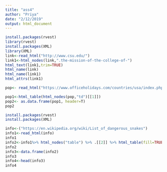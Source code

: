 ```yaml
---
title: "ass4"
author: "Priya"
date: "2/12/2019"
output: html_document
---
```


```r
install.packages(rvest)
library(rvest)
install.packages(XML)
library(XML)
link<-read_html("http://www.csu.edu/")
link1<-html_nodes(link,".the-mission-of-the-college-of-")
html_text(link1,trim=TRUE)
html_name(link)
html_name(link1)
html_attrs(link1)
```



```r
pop<- read_html("https://www.officeholidays.com/countries/usa/index.php")

pop1<-html_table(html_nodes(pop,"td")[[1]])
pop2<- as.data.frame(pop1, header=T)
pop2

```




```r


install.packages(rvest)
install.packages(XML)

info<-("https://en.wikipedia.org/wiki/List_of_dangerous_snakes")
info1<-read_html(info)
info1
info2<-info1%>% html_nodes("table") %>% .[[2]] %>% html_table(fill=TRUE)
info2
info3<-data.frame(info2)
info3
info4<-head(info3)
info4
```